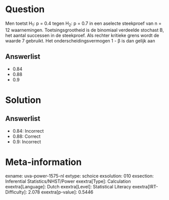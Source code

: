 Question
========

Men toetst H~1~: p = 0.4 tegen H~2~: p = 0.7 in een aselecte steekproef
van n = 12 waarnemingen. Toetsingsgrootheid is de binomiaal verdeelde
stochast B, het aantal successen in de steekproef. Als rechter kritieke
grens wordt de waarde 7 gebruikt. Het onderscheidingsvermogen 1 - β is
dan gelijk aan

Answerlist
----------

* 0.84
* 0.88
* 0.9

Solution
========

Answerlist
----------

* 0.84: Incorrect
* 0.88: Correct
* 0.9: Incorrect

Meta-information
================
exname: uva-power-1575-nl
extype: schoice
exsolution: 010
exsection: Inferential Statistics/NHST/Power
exextra[Type]: Calculation
exextra[Language]: Dutch
exextra[Level]: Statistical Literacy
exextra[IRT-Difficulty]: 2.078
exextra[p-value]: 0.5446

